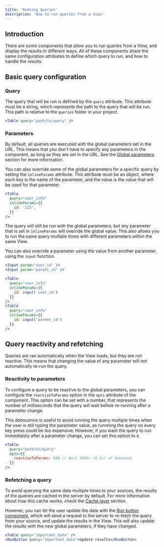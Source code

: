 ```yaml
---
title: 'Running queries'
description: 'How to run queries from a View'
---
```


## Introduction
There are some components that allow you to run queries from a View, and display the results in different ways.
All of these components share the same configuration attributes to define which query to run, and how to handle the results.

## Basic query configuration

  ### Query
  The query that will be run is defined by the `query` attribute. This attribute must be a string, which represents the path to the query that will be run. This path is relative to the `queries` folder in your project.

  ```jsx my_view.html
  <Table query="path/to/query" />
  ```

  ### Parameters
  By default, all queries are executed with the global parameters set in the URL. This means that you don't have to specify any parameters in the component, as long as they are set in the URL.
  See the [Global parameters](/views/basics/parameters) section for more information.

  You can also override some of the global parameters for a specific query by setting the `inlineParams` attribute. This attribute must be an object, where each key is the name of the parameter, and the value is the value that will be used for that parameter.

  ```jsx my_view.html
  <Table
    query="user_info"
    inlineParams={{
      id: '123',
    }}
  />
  ```

  The query will still be run with the global parameters, but any parameter that is set in `inlineParams` will override the global value.
  This also allows you to run the same query multiple times with different parameters within the same View.

  You can also override a parameter using the value from another parameter, using the `input` function.
  
  ```jsx my_view.html
  <Input param="user_id" />
  <Input param="parent_id" />

  <Table
    query="user_info"
    inlineParams={{
      id: input('user_id')
    }}
  />
  <Table
    query="user_info"
    inlineParams={{
      id: input('parent_id')
    }}
  />
  ```

## Query reactivity and refetching
  Queries are ran automatically when the View loads, but they are not reactive. This means that changing the value of any parameter will not automatically re-run the query.

  ### Reactivity to parameters

  To configure a query to be reactive to the global parameters, you can configure the `reactiveToParams` option in the `opts` attribute of the component.
  This option can be set with a number, that represents the number of milliseconds that the query will wait before re-running after a parameter change.

  This debouonce is useful to avoid running the query multiple times when the user is still typing the parameter value, as runnning the query on every key press could be too expensive.
  However, if you want the query to run immediately after a parameter change, you can set this option to `0`.

  ```jsx my_view.html
  <Table
    query="path/to/query"
    opts={{
      reactiveToParams: 500 // Wait 500ms (0.5s) of debounce
    }}
  />
  ```

  ### Refetching a query
  To avoid querying the same data multiple times to your sources, the results of the queries are cached in the server by default. For more information about how this cache works, check the [Cache layer](/queries/basics/cache) section.

  However, you can let the user update the data with the [Run button component](/views/components/interaction/run-button), which will send a request to the server to re-fetch the query from your source, and update the results in the View.
  This will also update the results with the new global parameters, if they have changed.

  ```jsx my_view.html
  <Table query="important_data" />
  <RunButton query="important_data">Update results</RunButton>
  ```